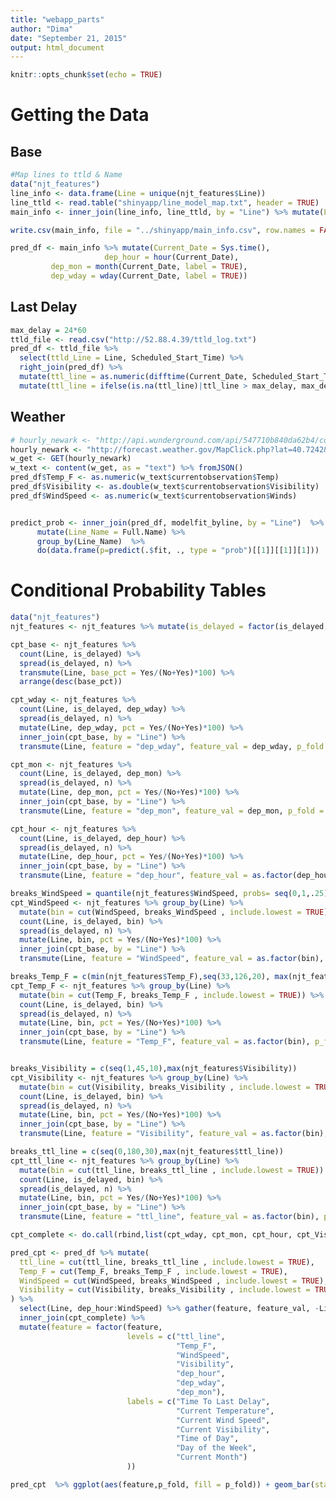```yaml
---
title: "webapp_parts"
author: "Dima"
date: "September 21, 2015"
output: html_document
---
```


```r
knitr::opts_chunk$set(echo = TRUE)
```

# Getting the Data  
## Base
```r
#Map lines to ttld & Name
data("njt_features")
line_info <- data.frame(Line = unique(njt_features$Line))
line_ttld <- read.table("shinyapp/line_model_map.txt", header = TRUE)
main_info <- inner_join(line_info, line_ttld, by = "Line") %>% mutate(Line = gsub(" ","_",Line))

write.csv(main_info, file = "../shinyapp/main_info.csv", row.names = FALSE)
```

```r
pred_df <- main_info %>% mutate(Current_Date = Sys.time(),
                     dep_hour = hour(Current_Date),
         dep_mon = month(Current_Date, label = TRUE),
         dep_wday = wday(Current_Date, label = TRUE))
```

## Last Delay 
```r
max_delay = 24*60
ttld_file <- read.csv("http://52.88.4.39/ttld_log.txt")
pred_df <- ttld_file %>% 
  select(ttld_Line = Line, Scheduled_Start_Time) %>% 
  right_join(pred_df) %>% 
  mutate(ttl_line = as.numeric(difftime(Current_Date, Scheduled_Start_Time, units = "mins"))) %>% 
  mutate(ttl_line = ifelse(is.na(ttl_line)|ttl_line > max_delay, max_delay, ttl_line))

```


## Weather  

```r
# hourly_newark <- "http://api.wunderground.com/api/547710b840da62b4/conditions/q/NJ/Newark.json"
hourly_newark <- "http://forecast.weather.gov/MapClick.php?lat=40.7242&lon=-74.1726&FcstType=json"
w_get <- GET(hourly_newark)
w_text <- content(w_get, as = "text") %>% fromJSON()
pred_df$Temp_F <- as.numeric(w_text$currentobservation$Temp)
pred_df$Visibility <- as.double(w_text$currentobservation$Visibility)
pred_df$WindSpeed <- as.numeric(w_text$currentobservation$Winds)



```

```r
predict_prob <- inner_join(pred_df, modelfit_byline, by = "Line")  %>%
      mutate(Line_Name = Full.Name) %>%
      group_by(Line_Name)  %>%
      do(data.frame(p=predict(.$fit, ., type = "prob")[[1]][[1]][1]))
```



# Conditional Probability Tables  
```r
data("njt_features")
njt_features <- njt_features %>% mutate(is_delayed = factor(is_delayed, levels = c(TRUE,FALSE), labels = c("Yes","No")))
```



```r
cpt_base <- njt_features %>% 
  count(Line, is_delayed) %>% 
  spread(is_delayed, n) %>%
  transmute(Line, base_pct = Yes/(No+Yes)*100) %>%
  arrange(desc(base_pct))

```


```r

cpt_wday <- njt_features %>% 
  count(Line, is_delayed, dep_wday) %>% 
  spread(is_delayed, n) %>%
  mutate(Line, dep_wday, pct = Yes/(No+Yes)*100) %>% 
  inner_join(cpt_base, by = "Line") %>% 
  transmute(Line, feature = "dep_wday", feature_val = dep_wday, p_fold = log(pct/base_pct))

cpt_mon <- njt_features %>% 
  count(Line, is_delayed, dep_mon) %>% 
  spread(is_delayed, n) %>%
  mutate(Line, dep_mon, pct = Yes/(No+Yes)*100) %>% 
  inner_join(cpt_base, by = "Line") %>% 
  transmute(Line, feature = "dep_mon", feature_val = dep_mon, p_fold = log(pct/base_pct))

cpt_hour <- njt_features %>% 
  count(Line, is_delayed, dep_hour) %>% 
  spread(is_delayed, n) %>%
  mutate(Line, dep_hour, pct = Yes/(No+Yes)*100) %>% 
  inner_join(cpt_base, by = "Line") %>% 
  transmute(Line, feature = "dep_hour", feature_val = as.factor(dep_hour), p_fold = log(pct/base_pct))
```


```r
breaks_WindSpeed = quantile(njt_features$WindSpeed, probs= seq(0,1,.25))
cpt_WindSpeed <- njt_features %>% group_by(Line) %>%
  mutate(bin = cut(WindSpeed, breaks_WindSpeed , include.lowest = TRUE)) %>% 
  count(Line, is_delayed, bin) %>% 
  spread(is_delayed, n) %>%
  mutate(Line, bin, pct = Yes/(No+Yes)*100) %>% 
  inner_join(cpt_base, by = "Line") %>% 
  transmute(Line, feature = "WindSpeed", feature_val = as.factor(bin), p_fold = log(pct/base_pct))

breaks_Temp_F = c(min(njt_features$Temp_F),seq(33,126,20), max(njt_features$Temp_F))
cpt_Temp_F <- njt_features %>% group_by(Line) %>%
  mutate(bin = cut(Temp_F, breaks_Temp_F , include.lowest = TRUE)) %>% 
  count(Line, is_delayed, bin) %>% 
  spread(is_delayed, n) %>%
  mutate(Line, bin, pct = Yes/(No+Yes)*100) %>% 
  inner_join(cpt_base, by = "Line") %>% 
  transmute(Line, feature = "Temp_F", feature_val = as.factor(bin), p_fold = log(pct/base_pct))


breaks_Visibility = c(seq(1,45,10),max(njt_features$Visibility))
cpt_Visibility <- njt_features %>% group_by(Line) %>%
  mutate(bin = cut(Visibility, breaks_Visibility , include.lowest = TRUE)) %>% 
  count(Line, is_delayed, bin) %>% 
  spread(is_delayed, n) %>%
  mutate(Line, bin, pct = Yes/(No+Yes)*100) %>% 
  inner_join(cpt_base, by = "Line") %>% 
  transmute(Line, feature = "Visibility", feature_val = as.factor(bin), p_fold = log(pct/base_pct))
```

```r
breaks_ttl_line = c(seq(0,180,30),max(njt_features$ttl_line))
cpt_ttl_line <- njt_features %>% group_by(Line) %>%
  mutate(bin = cut(ttl_line, breaks_ttl_line , include.lowest = TRUE)) %>% 
  count(Line, is_delayed, bin) %>% 
  spread(is_delayed, n) %>%
  mutate(Line, bin, pct = Yes/(No+Yes)*100) %>% 
  inner_join(cpt_base, by = "Line") %>% 
  transmute(Line, feature = "ttl_line", feature_val = as.factor(bin), p_fold = log(pct/base_pct))
```



```r
cpt_complete <- do.call(rbind,list(cpt_wday, cpt_mon, cpt_hour, cpt_Visibility, cpt_Temp_F, cpt_WindSpeed, cpt_ttl_line))
```


```r
pred_cpt <- pred_df %>% mutate(
  ttl_line = cut(ttl_line, breaks_ttl_line , include.lowest = TRUE),
  Temp_F = cut(Temp_F, breaks_Temp_F , include.lowest = TRUE),
  WindSpeed = cut(WindSpeed, breaks_WindSpeed , include.lowest = TRUE),
  Visibility = cut(Visibility, breaks_Visibility , include.lowest = TRUE)
) %>% 
  select(Line, dep_hour:WindSpeed) %>% gather(feature, feature_val, -Line) %>% 
  inner_join(cpt_complete) %>% 
  mutate(feature = factor(feature, 
                          levels = c("ttl_line",
                                     "Temp_F", 
                                     "WindSpeed",
                                     "Visibility", 
                                     "dep_hour",
                                     "dep_wday",
                                     "dep_mon"),
                          labels = c("Time To Last Delay",
                                     "Current Temperature",
                                     "Current Wind Speed",
                                     "Current Visibility",
                                     "Time of Day",
                                     "Day of the Week",
                                     "Current Month")
                          ))
```

```r
pred_cpt  %>% ggplot(aes(feature,p_fold, fill = p_fold)) + geom_bar(stat = "identity") + facet_wrap(~Line, ncol = 4) + coord_flip() + theme_minimal() + scale_fill_gradient2(low = "blue", mid = "black", high = "red", midpoint = 0) + ylim(-1,1)
```

